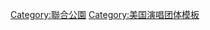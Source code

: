 {{Navbox Musical artist
| name   = Linkin Park
| title  = [[聯合公園|Linkin Park]]
| bodyclass  = hlist
| background = group_or_band
| above  = 
*'''[[羅伯·巴登]]'''
*'''[[布莱德·德尔森]]''' 
*'''[[戴維·法雷尔]]'''
*'''[[喬瑟夫·韓]]''' 
*'''[[麥克·篠田]]'''
*{{box|[[查斯特·班寧頓]]}}

| group1 = 專輯
| list1  = 
*[[混合理論]]
*[[天空之城—美特拉]]
*[[末日警鐘 毀滅·新生]]
*[[烈日千陽]]
*[[生命 進化 原點]]
*[[獵捕行動]]
*[[光芒再現]]

| group2 = 現場專輯
| list2  = 
*[[我們的出口]]
*[[革命之路：終結·進化]]
*[[One More Light Live]]

| group3 = 混音專輯
| list3  = 
*[[顛覆混合理論]]
*[[電能補給]]

| group4 = 原聲帶專輯
| list4  = 
*{{link-en|Transformers: Revenge of the Fallen – The Score}}
*{{link-en|8-Bit Rebellion!|8-Bit Rebellion! (soundtrack)}}
*{{link-en|Mall: Music from the Motion Picture}}

| group5 = 迷你專輯
| list5  = 
*[[衝擊理論]]
*{{link-en|Songs from the Underground}}

| group6 = 主要單曲
| list6  = 
*{{link-en|One Step Closer|One Step Closer (Linkin Park song)}}
*{{link-en|Crawling|Crawling (song)}}
*{{link-en|Papercut|Papercut (Linkin Park song)}}
*{{link-en|In the End}}
*{{link-en|Pts.OF.Athrty}}
*[[Somewhere I Belong|我的归属]]
*{{link-en|Faint|Faint (song)}}
*[[渾然不覺 (聯合公園歌曲)|Numb]]
*{{link-en|From the Inside|From the Inside (Linkin Park song)}}
*{{link-en|Breaking the Habit|Breaking the Habit (song)}}
*{{link-en|Numb/Encore}}
*{{link-en|What I've Done}}
*{{link-en|Bleed It Out}}
*{{link-en|Shadow of the Day}}
*{{link-en|Given Up}}
*[[Leave Out All the Rest|其馀不重要]]
*[[New Divide|新界点]]
*{{link-en|The Catalyst}}
*{{link-en|Waiting for the End|Waiting for the End (Linkin Park song)}}
*{{link-en|Burning in the Skies}}
*{{link-en|Iridescent|Iridescent (song)}}
*{{link-en|Not Alone (歌曲)|Not Alone (Linkin Park song)|Not Alone}}
*{{link-en|Burn It Down|Burn It Down (Linkin Park song)}}
*{{link-en|Lost in the Echo}}
*{{link-en|Powerless|Powerless (Linkin Park song)}}
*{{link-en|Castle of Glass}}
*{{link-en|A Light That Never Comes}}
*{{link-en|Guilty All the Same}}
*{{link-en|Until It's Gone|Until It's Gone (Linkin Park song)}}
*{{link-en|Wastelands|Wastelands (song)}}
*{{link-en|Rebellion|Rebellion (song)}}
*{{link-en|Final Masquerade}}
*{{link-en|Heavy|Heavy (Linkin Park song)}}
*{{link-en|Talking to Myself|Talking to Myself (song)}}
*{{link-en|One More Light|One More Light (song)}}
*{{link-en|She Couldn't}}

| group7 = 其他單曲
| list7  = 
*[[It's Goin' Down]]
*[[We Made It]]
*{{link-en|Darker Than Blood|Darker Than Blood}}

| group9 = 相關内容
| list9  = 
*[[聯合公園獲獎列表|獲獎列表]]
*[[Machine Shop Recordings]]
*[[黑暗堡壘]]
*[[黑暗曙光]]
*{{link-en|Stone Temple Pilots}}

}}
<noinclude>
[[Category:聯合公園]]
[[Category:美国演唱团体模板]]
</noinclude>